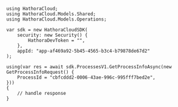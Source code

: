 ```unity GetProcessInfo.
using HathoraCloud;
using HathoraCloud.Models.Shared;
using HathoraCloud.Models.Operations;

var sdk = new HathoraCloudSDK(
    security: new Security() {
        HathoraDevToken = "",
    },
    appId: "app-af469a92-5b45-4565-b3c4-b79878de67d2"
);

using(var res = await sdk.ProcessesV1.GetProcessInfoAsync(new GetProcessInfoRequest() {
    ProcessId = "cbfcddd2-0006-43ae-996c-995fff7bed2e",
}))
{
    // handle response
}
```
